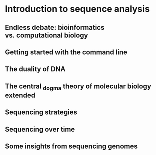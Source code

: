 # Introduction to sequence analysis

## Endless debate: bioinformatics vs. computational biology

## Getting started with the command line

## The duality of DNA

## The central ~dogma~ theory of molecular biology extended

## Sequencing strategies

## Sequencing over time

## Some insights from sequencing genomes